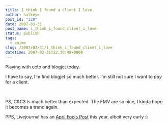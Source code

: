 ```yaml
---
title: I think I found a client I love.
author: halkeye
post_id: "320"
date: 2007-03-31
post_name: i_think_i_found_client_i_love
status: publish
tags:
  - anime
slug: /2007/03/31/i_think_i_found_client_i_love
datetime: 2007-03-31T22:30:48+0800
---
```


Playing with ecto and blogjet today.




I have to say, I’m find blogjet so much better. I’m still not sure I want to *pay* for a client.




 




PS, C&C3 is much better than expected. The FMV are so nice, I kinda hope it becomes a trend again.




PPS, Livejournal has an [April Fools Post](https://news.livejournal.com/97749.html?mode=reply&style=mine) this year, albeit very early :)
